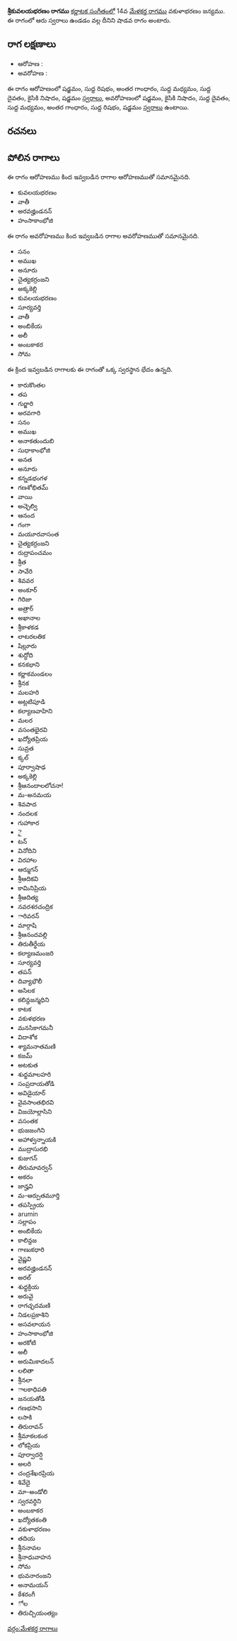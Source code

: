 {{Infobox ragam
	| name          	= శ్రీకువలయభరణం
	| synonym	    	= 
	| mela          	= 
	| chakra        	= 
	| janaka        	= 
	| type          	= శాడవ
	| arohanam      	= {{svaraC|S|R1|G3|M1|D1|N2|S'}} 
	| avarohanam    	= {{svaraC|S'|N2|D1|M1|G3|R1|S}}
	| jeeva         	=
	| chhaya        	=
	| nyasa         	=
	| vishesha      	= 
	| equivalent  		= 
}}
{{కర్ణాటక సంగీత రాగాలు}}
'''శ్రీకువలయభరణం రాగము''' [[కర్ణాటక సంగీతం]]లో 14వ [[మేళకర్త రాగము]] వకుళాభరణం జన్యము.  ఈ రాగంలో ఆరు స్వరాలు ఉండడం వల్ల దీనిని షాడవ రాగం అంటారు.


==రాగ లక్షణాలు==


* ఆరోహణ : {{svaraC|S|R1|G3|M1|D1|N2|S'}} 
* అవరోహణ : {{svaraC|S'|N2|D1|M1|G3|R1|S}}

ఈ రాగం ఆరోహణంలో షడ్జమం, సుద్ద రిషభం, అంతర గాంధారం, సుద్ద మధ్యమం, సుద్ద దైవతం, కైసికి నిషాదం, షడ్జమం [[స్వరాలు]], అవరోహణంలో షడ్జమం, కైసికి నిషాదం, సుద్ద దైవతం, సుద్ద మధ్యమం, అంతర గాంధారం, సుద్ద రిషభం, షడ్జమం [[స్వరాలు]] ఉంటాయి.

==రచనలు==



==పోలిన రాగాలు==
ఈ రాగం ఆరోహణము కింద ఇవ్వబడిన రాగాల ఆరోహణముతో సమానమైనది.
* కువలయభరణం
* వాతీ
* అరవజ్హిండనన్
* హంసాకాంభోజి

ఈ రాగం అవరోహణము కింద ఇవ్వబడిన రాగాల అవరోహణముతో సమానమైనది.
* సనం
* అముఖ
* అనూరు
* చైత్యకర్రంజని
* అక్కకెల్లి
* కువలయభరణం
* సూర్యవర్తి
* వాతీ
* అంబికేయ
* అలీ
* అంబకాకర
* సోమ

ఈ క్రింద ఇవ్వబడిన రాగాలకు ఈ రాగంతో ఒక్క స్వరస్థాన భేదం ఉన్నది.
* కారుకొంతల
* తప
* గుర్జారి
* అరవగారి
* సనం
* అముఖ
* అనాకతుందుబి
* సుధాకాంభోజి
* అనత
* అనూరు
* కన్నడభంగళ
* గణశోభితమ్
* వాయి
* అచ్ఛెల్వి
* ఆనంద
* గంగా
* మయూరవాసంత
* చైత్యకర్రంజని
* రుద్రాపంచమం
* శ్రీత
* సావేరి
* శివవర
* అంకూర్
* గిరిజా
* అత్రార్
* అఖానాల
* శ్రీకాళకడ
* లాటరలతిక
* షిల్లూరు
* శుద్ధోది
* కనకభాని
* కర్ణాకమండలం
* శ్రీనక
* మలహరి
* అట్లటిపూడి
* కల్యాణవాహిని
* మలర
* వసంతభైరవి
* ఖద్యోతప్రియ
* సువ్రత
* క్కల్
* పూర్వాషాఢ
* అక్కకెల్లి
* శ్రీఆనందాలలోచనా!
* మ-అనమయ
* శివపాద
* నందలక
* గుహాకార
* ై
* టన్
* వినోదిని
* విరహాల
* ఆర్ముగన్
* శ్రీఆదికవి
* కామినిప్రియ
* శ్రీఆదిత్య
* నవరశరచంద్రిక
* ారివరన్
* మార్గాషి
* శ్రీఆనందవల్లి
* తిరుతీర్థేయ
* కల్యాణమంజరి
* సూర్యవర్తి
* తపన్
* దివ్యాభౌలీ
* అసిలక
* కలిన్దజన్మధిని
* కాటక
* వకుళభరణ
* మనసికాగమనీ
* విదాశోక
* శ్యామనాతమణి
* కజమ్
* అటకుత
* శుధ్ధమాలహరి
* సంప్రదాయతోడి
* అవిడైయార్
* వైవసాంతభిరవి
* విజయోల్లాసిని
* వసంతక
* భుజజంగిని
* అహాళ్వన్నాయకి
* ముద్రాసురభి
* కుజుగన్
* తిరుమావర్వన్
* అకరం
* జాన్హవి
* మ-ఆర్పుతమూర్తి
* తపస్ప్రియ
* arumin
* సల్లాపం
* అంబికేయ
* కాలిన్దజ
* గాణుకధారి
* వైష్ణవి
* అరవజ్హిండనన్
* అరల్
* శుధ్ధక్రియ
* అరువై
* రాగచ్ఛదమణి
* నిడలప్రకాశిని
* అసవలాయన
* హంసాకాంభోజి
* అరకోటి
* అలీ
* అరుమికాదలన్
* లలితా
* శ్రీనలా
* ాలకాధిపతి
* జనయతోడి
* గణభసాని
* లసాకి
* తిరురావన్
* శ్రీమాకలకంఠ
* లోకప్రియ
* పూర్వాదర్షి
* అలరి
* చంద్రశేఖరప్రియ
* శివేదై
* మా-అండోలి
* స్వరవర్ధిని
* అంబకాకర
* ఖద్యోతకంతి
* వకుళాభరణం
* తదియ
* శ్రీననావల
* శ్రీనాధువాహన
* సోమ
* భువనారంజని
* అనామయన్
* కేశరంగీ
* ోల
* తిరుచ్చియంత్యం



[[వర్గం:మేళకర్త రాగాలు]]